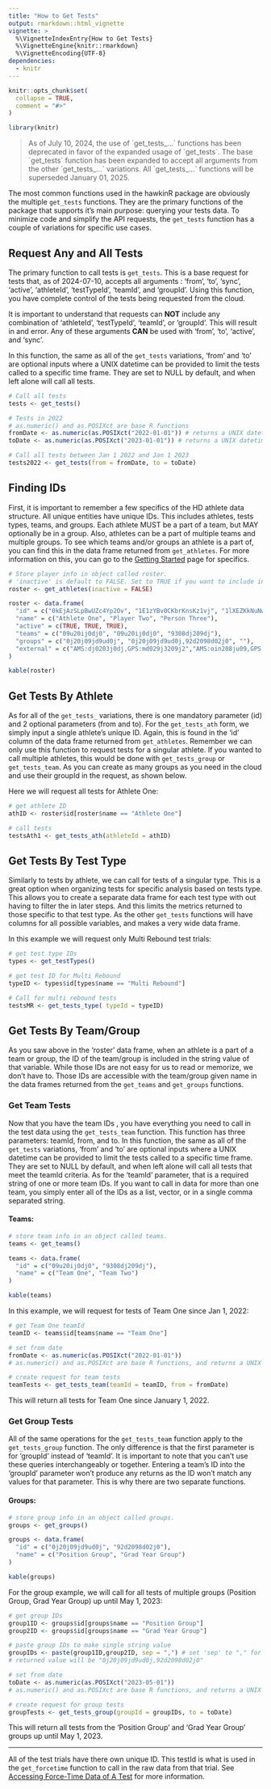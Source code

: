 ```yaml
---
title: "How to Get Tests"
output: rmarkdown::html_vignette
vignette: >
  %\VignetteIndexEntry{How to Get Tests}
  %\VignetteEngine{knitr::rmarkdown}
  %\VignetteEncoding{UTF-8}
dependencies:
  - knitr
---
```


```r
knitr::opts_chunk$set(
  collapse = TRUE,
  comment = "#>"
)

library(knitr)
```

> As of July 10, 2024, the use of \`get_tests\_\...\` functions has been deprecated in favor of the expanded usage of \`get_tests\`. The base \`get_tests\` function has been expanded to accept all arguments from the other \`get_tests\_\...\` variations. All \`get_tests\_\...\` functions will be superseded January 01, 2025.

The most common functions used in the hawkinR package are obviously the multiple `get_tests` functions. They are the primary functions of the package that supports it's main purpose: querying your tests data. To minimize code and simplify the API requests, the `get_tests` function has a couple of variations for specific use cases.

## Request Any and All Tests

The primary function to call tests is `get_tests`. This is a base request for tests that, as of 2024-07-10, accepts all arguments : 'from', 'to', 'sync', 'active', 'athleteId', 'testTypeId', 'teamId', and 'groupId'. Using this function, you have complete control of the tests being requested from the cloud.

It is important to understand that requests can **NOT** include any combination of 'athleteId', 'testTypeId', 'teamId', or 'groupId'. This will result in and error. Any of these arguments **CAN** be used with 'from', 'to', 'active', and 'sync'.

In this function, the same as all of the `get_tests` variations, 'from' and 'to' are optional inputs where a UNIX datetime can be provided to limit the tests called to a specific time frame. They are set to NULL by default, and when left alone will call all tests.

```r
# Call all tests
tests <- get_tests()

# Tests in 2022
# as.numeric() and as.POSIXct are base R functions
fromDate <- as.numeric(as.POSIXct("2022-01-01")) # returns a UNIX datetime value of 1641024000
toDate <- as.numeric(as.POSIXct("2023-01-01")) # returns a UNIX datetime value of 1672560000

# Call all tests between Jan 1 2022 and Jan 1 2023
tests2022 <- get_tests(from = fromDate, to = toDate)
```

## Finding IDs

First, it is important to remember a few specifics of the HD athlete data structure. All unique entities have unique IDs. This includes athletes, tests types, teams, and groups. Each athlete MUST be a part of a team, but MAY optionally be in a group. Also, athletes can be a part of multiple teams and multiple groups. To see which teams and/or groups an athlete is a part of, you can find this in the data frame returned from `get_athletes`. For more information on this, you can go to the [Getting Started](vignettes/Getting_Started.html) page for specifics.

```r
# Store player info in object called roster. 
# 'inactive' is default to FALSE. Set to TRUE if you want to include inactive athletes.
roster <- get_athletes(inactive = FALSE)
```

```r
roster <- data.frame(
  "id" = c("0kEjAzSLpBwUZc4Yp2Ov", "1E1zYBv0CKbrKnsKz1vj", "1lXEZKkNuNwvMLXiqFRr"),
  "name" = c("Athlete One", "Player Two", "Person Three"),
  "active" = c(TRUE, TRUE, TRUE),
  "teams" = c("09u20ij0dj0", "09u20ij0dj0", "9308dj209dj"),
  "groups" = c("0j20j09jd9ud0j", "0j20j09jd9ud0j,92d2098d02j0", ""),
  "external" = c("AMS:dj0203j0dj,GPS:md029j3209j2","AMS:oin208ju09,GPS:od093j32", "AMS:j029j0jd20j,GPS:0d28j098h3")
)

kable(roster)
```

## Get Tests By Athlete

<!--# `get_tests_ath` has been deprecated, and will be superseded January 01, 2025. Use `get_tests(athleteId = "athleteId")` instead. -->

As for all of the `get_tests_` variations, there is one mandatory parameter (id) and 2 optional parameters (from and to). For the `get_tests_ath` form, we simply input a single athlete's unique ID. Again, this is found in the 'id' column of the data frame returned from `get_athletes`. Remember we can only use this function to request tests for a singular athlete. If you wanted to call multiple athletes, this would be done with `get_tests_group` or `get_tests_team`. As you can create as many groups as you need in the cloud and use their groupId in the request, as shown below.

Here we will request all tests for Athlete One:

```r
# get athlete ID
athID <- roster$id[roster$name == "Athlete One"]

# call tests
testsAth1 <- get_tests_ath(athleteId = athID)
```

## Get Tests By Test Type

<!--# `get_tests_type` has been deprecated, and will be superseded January 01, 2025. Use `get_tests(typeId = "testTypeId")` instead. -->

Similarly to tests by athlete, we can call for tests of a singular type. This is a great option when organizing tests for specific analysis based on tests type. This allows you to create a separate data frame for each test type with out having to filter the in later steps. And this limits the metrics returned to those specific to that test type. As the other `get_tests` functions will have columns for all possible variables, and makes a very wide data frame.

In this example we will request only Multi Rebound test trials:

```r
# get test type IDs
types <- get_testTypes()

# get test ID for Multi Rebound
typeID <- types$id[types$name == "Multi Rebound"]

# Call for multi rebound tests
testsMR <- get_tests_type( typeId = typeID)
```

## Get Tests By Team/Group

As you saw above in the 'roster' data frame, when an athlete is a part of a team or group, the ID of the team/group is included in the string value of that variable. While those IDs are not easy for us to read or memorize, we don't have to. Those IDs are accessible with the team/group given name in the data frames returned from the `get_teams` and `get_groups` functions.

### Get Team Tests

<!--# `get_tests_team` has been deprecated, and will be superseded January 01, 2025. Use `get_tests(teamId = "teamId")` instead. -->

Now that you have the team IDs , you have everything you need to call in the test data using the `get_tests_team` function. This function has three parameters: teamId, from, and to. In this function, the same as all of the `get_tests` variations, 'from' and 'to' are optional inputs where a UNIX datetime can be provided to limit the tests called to a specific time frame. They are set to NULL by default, and when left alone will call all tests that meet the teamId criteria. As for the 'teamId' parameter, that is a required string of one or more team IDs. If you want to call in data for more than one team, you simply enter all of the IDs as a list, vector, or in a single comma separated string.

#### Teams:

```r
# store team info in an object called teams.
teams <- get_teams()
```

```r
teams <- data.frame(
  "id" = c("09u20ij0dj0", "9308dj209dj"),
  "name" = c("Team One", "Team Two")
)

kable(teams)
```

In this example, we will request for tests of Team One since Jan 1, 2022:

```r
# get Team One teamId
teamID <- teams$id[teams$name == "Team One"]

# set from date
fromDate <- as.numeric(as.POSIXct("2022-01-01"))
# as.numeric() and as.POSIXct are base R functions, and returns a UNIX datetime value of 1641024000

# create request for team tests
teamTests <- get_tests_team(teamId = teamID, from = fromDate)

```

This will return all tests for Team One since January 1, 2022.

### Get Group Tests

<!--# `get_tests_group` has been deprecated, and will be superseded January 01, 2025. Use `get_tests(groupId = "teamId")` instead. -->

All of the same operations for the `get_tests_team` function apply to the `get_tests_group` function. The only difference is that the first parameter is for 'groupId' instead of 'teamId'. It is important to note that you can't use these queries interchangeably or together. Entering a team's ID into the 'groupId' parameter won't produce any returns as the ID won't match any values for that parameter. This is why there are two separate functions.

#### Groups:

```r
# store group info in an object called groups.
groups <- get_groups()
```

```r
groups <- data.frame(
  "id" = c("0j20j09jd9ud0j", "92d2098d02j0"),
  "name" = c("Position Group", "Grad Year Group")
)

kable(groups)
```

For the group example, we will call for all tests of multiple groups (Position Group, Grad Year Group) up until May 1, 2023:

```r
# get group IDs
group1ID <- groups$id[groups$name == "Position Group"]
group2ID <- groups$id[groups$name == "Grad Year Group"]

# paste group IDs to make single string value
groupIDs <- paste(group1ID,group2ID, sep = ",") # set 'sep' to "," for comma seperated string
# returned value will be "0j20j09jd9ud0j,92d2098d02j0"

# set from date
toDate <- as.numeric(as.POSIXct("2023-05-01"))
# as.numeric() and as.POSIXct are base R functions, and returns a UNIX datetime value of 1682924400

# create request for group tests
groupTests <- get_tests_group(groupId = groupIDs, to = toDate)
```

This will return all tests from the 'Position Group' and 'Grad Year Group' groups up until May 1, 2023.

------------------------------------------------------------------------

All of the test trials have there own unique ID. This testId is what is used in the `get_forcetime` function to call in the raw data from that trial. See [Accessing Force-Time Data of A Test](vignettes/Get_ForceTime_Data.html) for more information.

